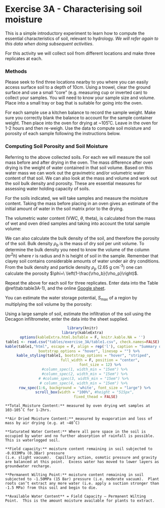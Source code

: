 # Exercise 3A - Characterising soil moisture {#E3A_1 .unnumbered}

This is a simple introductory experiment to learn how to compute the essential characteristics of soil, relevant to hydrology. *We will refer again to this data when doing subsequent activities*.

For this activity we will collect soil from different locations and make three replicates at each.

### Methods {-}

Please seek to find three locations nearby to you where you can easily access surface soil to a depth of 10cm. Using a trowel, clear the ground surface and use a small “core” (e.g. measuring cup or inverted can) to collect your samples. You will need to know your sample size and volume. Place into a small tray or bag that is suitable for going into the oven. 

For each sample use a kitchen balance to record the sample weight. Make sure you correctly blank the balance to account for the sample container weight. 
Then place into the oven for drying at ~105˚C. Leave in the oven for 1-2 hours and then re-weigh. Use the data to compute soil moisture and porosity of each sample following the instructions below.

<!-- <center> -->

<!-- ```{r image05-1, echo=FALSE, fig.cap="Equipment required for collecting soil samples.", out.width = '80%'} -->
<!-- knitr::include_graphics("images/exercise_3A/picture1.jpg") -->
<!-- ``` -->

<!-- </center> -->


### Computing Soil Porosity and Soil Moisture {#E3A_2 .unnumbered}

Referring to the above collected soils. For each we will measure the soil mass before and after drying in the oven. The mass difference after oven drying is the weight of water contained in that soil volume. Based on this water mass we can work out the gravimetric and/or volumetric water content of that soil. We can also look at the mass and volume and work out the soil bulk density and porosity. These are essential measures for assessing water holding capacity of soils.

For the soils indicated, we will take samples and measure the moisture content. Taking the mass before placing in an oven gives an estimate of the initial amount of water in the soil matrix prior to the drying.

The volumetric water content (VWC, $\theta$, theta), is calculated from the mass of wet and oven dried samples and taking into account the total sample volume:

<center>

\begin{equation}
\theta=\frac{V_w}{V_T}=\frac{\left(M_{\text{sample}}-M_{\text{dry}}\right)}{V_T\ \rho_w}
(\#eq:exercise5-1)
\end{equation}

</center>

We can also calculate the bulk density of the soil, and therefore the porosity of the soil. Bulk density $\rho_b$ is the mass of dry soil per unit volume. To determine the bulk density you need to know the volume of the column ($\pi r^2 h$) where $r$ is radius and $h$ is height of soil in the sample. Remember that clayey soil contains considerable amounts of water under air dry conditions. From the bulk density and particle density $\rho_p$ (2.65 g cm^-3^) one can calculate the porosity $\phi=\ \left(1-\frac{\rho_b}{\rho_p}\right)$.

Repeat the above for each soil for three replicates. Enter data into the Table \@ref(tab:table3A-1), and the online [Google sheet](https://docs.google.com/spreadsheets/d/1GgQBiI7hPVGUm3E9uXW8aHima0BIPgoXSg63Havb60o/edit#gid=0).

You can estimate the water storage potential, $S_{\text{max}}$ of a region by multiplying the soil volume by the porosity:

<center>

\begin{equation}
S_{max}=\ \phi{\ V}_{soil}
(\#eq:exercise5-2)
\end{equation}

</center>

Using a large sample of soil, estimate the infiltration of the soil using the Decagon infiltrometer, enter the data into the sheet supplied.

<center>

```r
library(knitr)
library(kableExtra)
options(kableExtra.html.bsTable = F, knitr.kable.NA = '')
table1 <- read.csv("tables/exercise_3A/table1.csv", check.names=FALSE)
kable(table1,"html", escape = F, align = rep('l'), caption = "Summary of soil properties. Click [here](https://docs.google.com/spreadsheets/d/1GgQBiI7hPVGUm3E9uXW8aHima0BIPgoXSg63Havb60o/edit#gid=0) for the Google Sheets version.",
      bootstrap_options = "hover", linesep = "") %>%
  kable_styling(table1, bootstrap_options = "hover", "striped", 
                full_width = F, position = "center",
                font_size = 12) %>%
  #column_spec(1, width_min = "15em") %>%
  #column_spec(2, width_min = "15em") %>%
 # #column_spec(3, width_min = "15em") %>%
 # column_spec(4, width_min = "15em") %>%
  row_spec(1:6, background = 'white', font_size = "large") %>%
  scroll_box(width = "100%", #height = "515px",
             fixed_thead = FALSE) 
```

</center>

<!-- This ```{block2, hint05-1, type='bluebox'} chunk below creates a blue info box when rendered. Edit the text as usual inside it (note: text won't appear rendered in the visual editor mode) -->

```block2
**Total Moisture Content:** measured by oven drying wet samples at 103-105˚C for 1-2hrs.

**Air Dried Moisture Content:** measured by evaporation and loss of mass by air drying (e.g. at ~40˚C)

**Saturated Water Content:** Where all pore space in the soil is occupied by water and no further absorption of rainfall is possible.  This is waterlogged soil.

**Field capacity:** moisture content remaining in soil subjected to -0.033MPa (0.3Bar) pressure 
(i.e. slight vacuum).  Capillary action, osmotic pressure and gravity are balanced at this point.  Excess water has moved to lower layers as groundwater recharge.

**Permanent Wilting Point:** moisture content remaining in soil subjected to -1.50MPa (15 Bar) pressure (i.e. moderate vacuum).  Plant roots can’t extract any more water (i.e. apply a suction stronger than -1.5 MPa) from this soil and begin to die. 

**Available Water Content** = Field Capacity – Permanent Wilting Point.  This is the amount moisture available for plants to extract.
```
